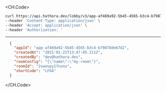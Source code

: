 
<CH.Code>
```bash Example Request
curl https://api.hathora.dev/lobby/v3/app-af469a92-5b45-4565-b3c4-b79878de67d2/create?roomId=2swovpy1fnunu&shortCode=LFG4 \
--header 'Content-Type: application/json' \
--header 'Accept: application/json' \
--header 'Authorization: '
```
---

```json Example Response
  {
    "appId": "app-af469a92-5b45-4565-b3c4-b79878de67d2",
    "createdAt": "2021-01-21T13:47:45.211Z",
    "createdBy": "dev@hathora.dev",
    "roomConfig": "{\"name\":\"my-room\"}",
    "roomId": "2swovpy1fnunu",
    "shortCode": "LFG4"
  }
```
</CH.Code>
